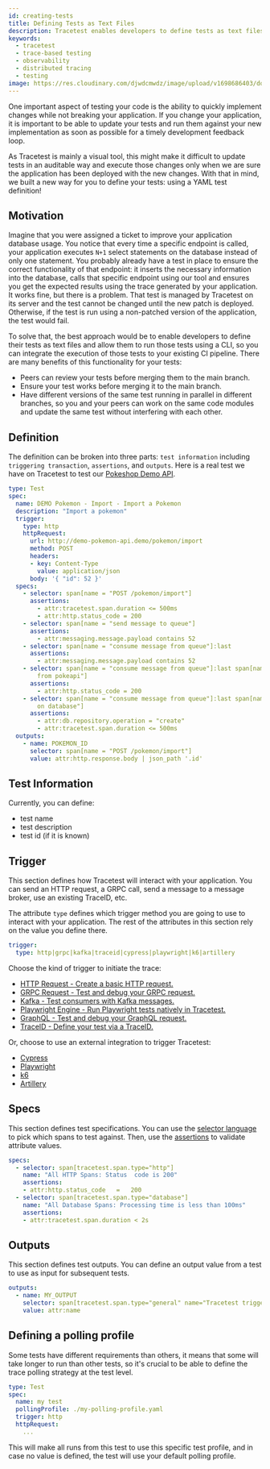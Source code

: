 ```yaml
---
id: creating-tests
title: Defining Tests as Text Files
description: Tracetest enables developers to define tests as text files and run them using a CLI. Integrate the execution of tests in your existing CI pipeline.
keywords:
  - tracetest
  - trace-based testing
  - observability
  - distributed tracing
  - testing
image: https://res.cloudinary.com/djwdcmwdz/image/upload/v1698686403/docs/Blog_Thumbnail_14_rsvkmo.jpg
---
```


One important aspect of testing your code is the ability to quickly implement changes while not breaking your application. If you change your application, it is important to be able to update your tests and run them against your new implementation as soon as possible for a timely development feedback loop.

As Tracetest is mainly a visual tool, this might make it difficult to update tests in an auditable way and execute those changes only when we are sure the application has been deployed with the new changes. With that in mind, we built a new way for you to define your tests: using a YAML test definition!

## Motivation

Imagine that you were assigned a ticket to improve your application database usage. You notice that every time a specific endpoint is called, your application executes `N+1` select statements on the database instead of only one statement. You probably already have a test in place to ensure the correct functionality of that endpoint: it inserts the necessary information into the database, calls that specific endpoint using our tool and ensures you get the expected results using the trace generated by your application. It works fine, but there is a problem. That test is managed by Tracetest on its server and the test cannot be changed until the new patch is deployed. Otherwise, if the test is run using a non-patched version of the application, the test would fail.

To solve that, the best approach would be to enable developers to define their tests as text files and allow them to run those tests using a CLI, so you can integrate the execution of those tests to your existing CI pipeline. There are many benefits of this functionality for your tests:

- Peers can review your tests before merging them to the main branch.
- Ensure your test works before merging it to the main branch.
- Have different versions of the same test running in parallel in different branches, so you and your peers can work on the same code modules and update the same test without interfering with each other.

## Definition

The definition can be broken into three parts: `test information` including `triggering transaction`, `assertions`, and `outputs`. Here is a real test we have on Tracetest to test our [Pokeshop Demo API](/live-examples/pokeshop/overview).

```yaml
type: Test
spec:
  name: DEMO Pokemon - Import - Import a Pokemon
  description: "Import a pokemon"
  trigger:
    type: http
    httpRequest:
      url: http://demo-pokemon-api.demo/pokemon/import
      method: POST
      headers:
      - key: Content-Type
        value: application/json
      body: '{ "id": 52 }'
  specs:
    - selector: span[name = "POST /pokemon/import"]
      assertions:
        - attr:tracetest.span.duration <= 500ms
        - attr:http.status_code = 200
    - selector: span[name = "send message to queue"]
      assertions:
        - attr:messaging.message.payload contains 52
    - selector: span[name = "consume message from queue"]:last
      assertions:
        - attr:messaging.message.payload contains 52
    - selector: span[name = "consume message from queue"]:last span[name = "import pokemon
        from pokeapi"]
      assertions:
        - attr:http.status_code = 200
    - selector: span[name = "consume message from queue"]:last span[name = "save pokemon
        on database"]
      assertions:
        - attr:db.repository.operation = "create"
        - attr:tracetest.span.duration <= 500ms
  outputs:
    - name: POKEMON_ID
      selector: span[name = "POST /pokemon/import"]
      value: attr:http.response.body | json_path '.id'

```

## Test Information

Currently, you can define:

- test name
- test description
- test id (if it is known)

## Trigger

This section defines how Tracetest will interact with your application. You can send an HTTP request, a GRPC call, send a message to a message broker, use an existing TraceID, etc.

The attribute `type` defines which trigger method you are going to use to interact with your application. The rest of the attributes in this section rely on the value you define there.

```yaml
trigger:
  type: http|grpc|kafka|traceid|cypress|playwright|k6|artillery
```

Choose the kind of trigger to initiate the trace:

- [HTTP Request - Create a basic HTTP request.](/cli/creating-tests-http)
- [GRPC Request - Test and debug your GRPC request.](/cli/creating-tests-grpc)
- [Kafka - Test consumers with Kafka messages.](/cli/creating-tests-kafka)
- [Playwright Engine - Run Playwright tests natively in Tracetest.](/cli/creating-tests-playwright-engine)
- [GraphQL - Test and debug your GraphQL request.](/cli/creating-tests-graphql)
- [TraceID - Define your test via a TraceID.](/cli/creating-tests-traceid)

Or, choose to use an external integration to trigger Tracetest:

- [Cypress](/web-ui/creating-tests-cypress)
- [Playwright](/web-ui/creating-tests-playwright)
- [k6](/web-ui/creating-tests-k6)
- [Artillery](/web-ui/creating-tests-artillery)

## Specs

This section defines test specifications. You can use the [selector language](/concepts/selectors) to pick which spans to test against. Then, use the [assertions](/concepts/assertions) to validate attribute values.

```yaml
specs:
  - selector: span[tracetest.span.type="http"]
    name: "All HTTP Spans: Status  code is 200"
    assertions:
    - attr:http.status_code   =   200
  - selector: span[tracetest.span.type="database"]
    name: "All Database Spans: Processing time is less than 100ms"
    assertions:
    - attr:tracetest.span.duration < 2s
```

## Outputs 

This section defines test outputs. You can define an output value from a test to use as input for subsequent tests.

```yaml
outputs:
  - name: MY_OUTPUT
    selector: span[tracetest.span.type="general" name="Tracetest trigger"]
    value: attr:name
```

## Defining a polling profile

Some tests have different requirements than others, it means that some will take longer to run than other tests, so it's crucial to be able to define the trace polling strategy at the test level.

```yaml
type: Test
spec:
  name: my test
  pollingProfile: ./my-polling-profile.yaml
  trigger: http
  httpRequest:
    ...
```

This will make all runs from this test to use this specific test profile, and in case no value is defined, the test will use your default polling profile.
